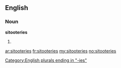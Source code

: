 ==English==

===Noun===
'''sitooteries'''

# {{plural of|[[sitootery]]}}

[[Category:English plurals ending in "-ies"]]

[[ar:sitooteries]]
[[fr:sitooteries]]
[[my:sitooteries]]
[[no:sitooteries]]